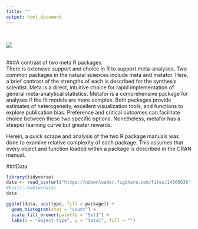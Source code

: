 ```yaml
---
title: ""
output: html_document
---
```


<br>  

![](./meta.png)  
<br>

###A contrast of two meta R packages   
There is extensive support and choice in R to support meta-analyses.  Two common packages in the natural sciences include meta and metafor.  Here, a brief contrast of the strengths of each is described for the synthesis scientist.  Meta is a direct, intuitive choice for rapid implementation of general meta-analytical statistics.  Metafor is a comprehensive package for analyses if the fit models are more complex.  Both packages provide estimates of heterogeneity, excellent visualization tools, and functions to explore publication bias.  Preference and critical outcomes can facilitate choice between these two specific options.  Nonetheless, metafor has a steeper learning curve but greater rewards.

Herein, a quick scrape and analysis of the two R package manuals was done to examine relative complexity of each package. This assumes that every object and function loaded within a package is described in the CRAN manual.

###Data  
```r
library(tidyverse)
data <- read_csv(url("https://ndownloader.figshare.com/files/14666636"))
#knitr::kable(data)
data

ggplot(data, aes(type, fill = package)) +
  geom_histogram(stat = "count") +
  scale_fill_brewer(palette = "Set1") +
  labs(x = "object type", y = "total", fill = "")

```

